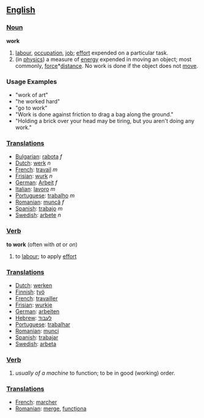 == [[English]] ==

=== [[Noun]] ===
'''work'''
# [[labour]], [[occupation]], [[job]]; [[effort]] expended on a particular task.
# (in [[physics]]) a measure of [[energy]] expended in moving an object; most commonly, [[force]]*[[distance]].  No work is done if the object does not [[move]].

=== Usage Examples ===
*"work of art"
*"he worked hard"
*"go to work"
*"Work is done against friction to drag a bag along the ground."
*"Holding a brick over your head may be tiring, but you aren't doing any work."

=== [[Translations]] ===
*[[Bulgarian]]: [[rabota]] ''f''
*[[Dutch]]: [[werk]] ''n''
*[[French]]: [[travail]] ''m''
*[[Frisian]]: [[wurk]] ''n''
*[[German]]: [[Arbeit]] ''f''
*[[Italian]]: [[lavoro]] ''m''
*[[Portuguese]]: [[trabalho]] ''m''
*[[Romanian]]: [[muncă]] ''f''
*[[Spanish]]: [[trabajo]] ''m''
*[[Swedish]]: [[arbete]] ''n''

=== [[Verb]] ===
'''to work''' (often with ''at'' or ''on'')
# to [[labour]]; to apply [[effort]]

=== [[Translations]] ===
*[[Dutch]]: [[werken]]
*[[Finnish]]: [[työ]]
*[[French]]: [[travailler]]
*[[Frisian]]: [[wurkje]]
*[[German]]: [[arbeiten]]
*[[Hebrew]]: [[לעבוד]]
*[[Portuguese]]: [[trabalhar]]
*[[Romanian]]: [[munci]]
*[[Spanish]]: [[trabajar]]
*[[Swedish]]: [[arbeta]]

=== [[Verb]] ===
# ''usually of a machine'' to function; to be in good (working) order.

=== [[Translations]] ===
*[[French]]: [[marcher]]
*[[Romanian]]: [[merge]], [[funcţiona]]